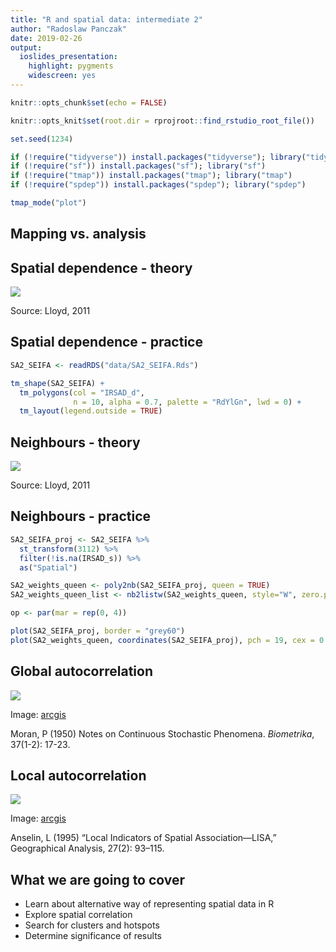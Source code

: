 ```yaml
---
title: "R and spatial data: intermediate 2"
author: "Radoslaw Panczak"
date: 2019-02-26
output: 
  ioslides_presentation: 
    highlight: pygments
    widescreen: yes
---
```


```r
knitr::opts_chunk$set(echo = FALSE)

knitr::opts_knit$set(root.dir = rprojroot::find_rstudio_root_file())

set.seed(1234)

if (!require("tidyverse")) install.packages("tidyverse"); library("tidyverse")
if (!require("sf")) install.packages("sf"); library("sf")
if (!require("tmap")) install.packages("tmap"); library("tmap")
if (!require("spdep")) install.packages("spdep"); library("spdep")

tmap_mode("plot")
```

## Mapping vs. analysis


## Spatial dependence - theory

![](./images/spdep.PNG)

Source: Lloyd, 2011


## Spatial dependence - practice

```r
SA2_SEIFA <- readRDS("data/SA2_SEIFA.Rds")

tm_shape(SA2_SEIFA) +
  tm_polygons(col = "IRSAD_d", 
              n = 10, alpha = 0.7, palette = "RdYlGn", lwd = 0) +
  tm_layout(legend.outside = TRUE)
```

## Neighbours - theory

![](./images/queen.PNG)

Source: Lloyd, 2011


## Neighbours - practice

```r
SA2_SEIFA_proj <- SA2_SEIFA %>% 
  st_transform(3112) %>% 
  filter(!is.na(IRSAD_s)) %>% 
  as("Spatial")

SA2_weights_queen <- poly2nb(SA2_SEIFA_proj, queen = TRUE)
SA2_weights_queen_list <- nb2listw(SA2_weights_queen, style="W", zero.policy=TRUE)

op <- par(mar = rep(0, 4))

plot(SA2_SEIFA_proj, border = "grey60")
plot(SA2_weights_queen, coordinates(SA2_SEIFA_proj), pch = 19, cex = 0.6, add = TRUE)
```


## Global autocorrelation 

![](./images/global.gif)


Image: [arcgis](https://pro.arcgis.com/en/pro-app/tool-reference/spatial-statistics/cluster-and-outlier-analysis-anselin-local-moran-s.htm)

Moran, P (1950) Notes on Continuous Stochastic Phenomena. *Biometrika*, 37(1-2): 17-23.


## Local autocorrelation 

![](./images/lisa.png)

Image: [arcgis](https://pro.arcgis.com/en/pro-app/tool-reference/spatial-statistics/cluster-and-outlier-analysis-anselin-local-moran-s.htm)

Anselin, L (1995) "Local Indicators of Spatial Association—LISA," Geographical Analysis, 27(2): 93–115.


## What we are going to cover 

- Learn about alternative way of representing spatial data in R
- Explore spatial correlation
- Search for clusters and hotspots 
- Determine significance of results
